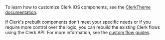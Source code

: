 To learn how to customize Clerk iOS components, see the [ClerkTheme documentation](/docs/references/ios/clerk-theme).

If Clerk's prebuilt components don't meet your specific needs or if you require more control over the logic, you can rebuild the existing Clerk flows using the Clerk API. For more information, see the [custom flow guides](/docs/custom-flows/overview). 
